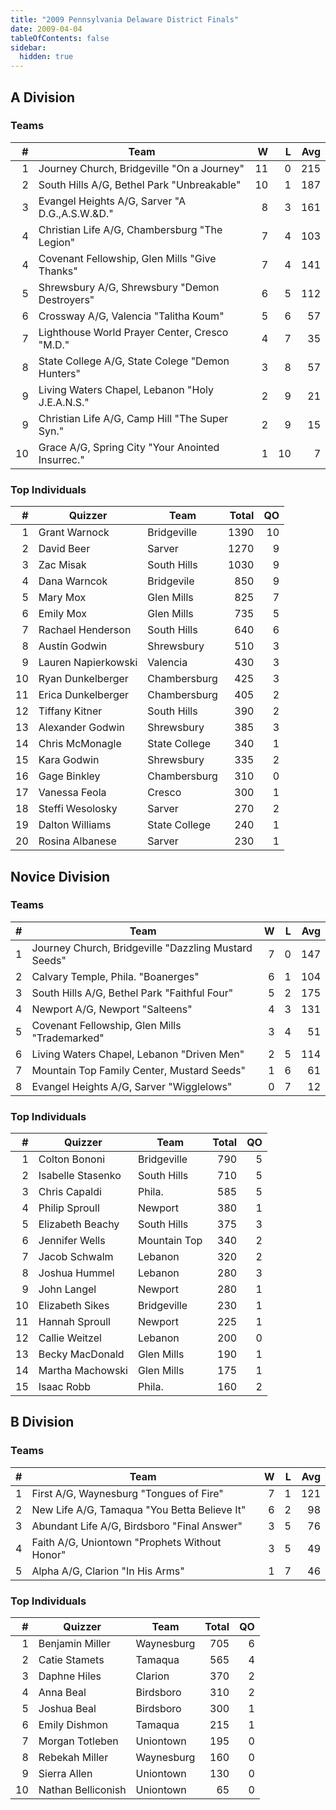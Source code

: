 ```yaml
---
title: "2009 Pennsylvania Delaware District Finals"
date: 2009-04-04
tableOfContents: false
sidebar:
  hidden: true
---
```


## A Division

### Teams

|    # | Team                                             |    W |    L |  Avg |
| ---: | ------------------------------------------------ | ---: | ---: | ---: |
|    1 | Journey Church, Bridgeville "On a Journey"       |   11 |    0 |  215 |
|    2 | South Hills A/G, Bethel Park "Unbreakable"       |   10 |    1 |  187 |
|    3 | Evangel Heights A/G, Sarver "A D.G.,A.S.W.&D."   |    8 |    3 |  161 |
|    4 | Christian Life A/G, Chambersburg "The Legion"    |    7 |    4 |  103 |
|    4 | Covenant Fellowship, Glen Mills "Give Thanks"    |    7 |    4 |  141 |
|    5 | Shrewsbury A/G, Shrewsbury "Demon Destroyers"    |    6 |    5 |  112 |
|    6 | Crossway A/G, Valencia "Talitha Koum"            |    5 |    6 |   57 |
|    7 | Lighthouse World Prayer Center, Cresco "M.D."    |    4 |    7 |   35 |
|    8 | State College A/G, State Colege "Demon Hunters"  |    3 |    8 |   57 |
|    9 | Living Waters Chapel, Lebanon "Holy J.E.A.N.S."  |    2 |    9 |   21 |
|    9 | Christian Life A/G, Camp Hill "The Super Syn."   |    2 |    9 |   15 |
|   10 | Grace A/G, Spring City "Your Anointed Insurrec." |    1 |   10 |    7 |

### Top Individuals

|    # | Quizzer             | Team          | Total |   QO |
| ---: | ------------------- | ------------- | ----: | ---: |
|    1 | Grant Warnock       | Bridgeville   |  1390 |   10 |
|    2 | David Beer          | Sarver        |  1270 |    9 |
|    3 | Zac Misak           | South Hills   |  1030 |    9 |
|    4 | Dana Warncok        | Bridgevile    |   850 |    9 |
|    5 | Mary Mox            | Glen Mills    |   825 |    7 |
|    6 | Emily Mox           | Glen Mills    |   735 |    5 |
|    7 | Rachael Henderson   | South Hills   |   640 |    6 |
|    8 | Austin Godwin       | Shrewsbury    |   510 |    3 |
|    9 | Lauren Napierkowski | Valencia      |   430 |    3 |
|   10 | Ryan Dunkelberger   | Chambersburg  |   425 |    3 |
|   11 | Erica Dunkelberger  | Chambersburg  |   405 |    2 |
|   12 | Tiffany Kitner      | South Hills   |   390 |    2 |
|   13 | Alexander Godwin    | Shrewsbury    |   385 |    3 |
|   14 | Chris McMonagle     | State College |   340 |    1 |
|   15 | Kara Godwin         | Shrewsbury    |   335 |    2 |
|   16 | Gage Binkley        | Chambersburg  |   310 |    0 |
|   17 | Vanessa Feola       | Cresco        |   300 |    1 |
|   18 | Steffi Wesolosky    | Sarver        |   270 |    2 |
|   19 | Dalton Williams     | State College |   240 |    1 |
|   20 | Rosina Albanese     | Sarver        |   230 |    1 |

## Novice Division

### Teams

|    # | Team                                                 |    W |    L |  Avg |
| ---: | ---------------------------------------------------- | ---: | ---: | ---: |
|    1 | Journey Church, Bridgeville "Dazzling Mustard Seeds" |    7 |    0 |  147 |
|    2 | Calvary Temple, Phila. "Boanerges"                   |    6 |    1 |  104 |
|    3 | South Hills A/G, Bethel Park "Faithful Four"         |    5 |    2 |  175 |
|    4 | Newport A/G, Newport "Salteens"                      |    4 |    3 |  131 |
|    5 | Covenant Fellowship, Glen Mills "Trademarked"        |    3 |    4 |   51 |
|    6 | Living Waters Chapel, Lebanon "Driven Men"           |    2 |    5 |  114 |
|    7 | Mountain Top Family Center, Mustard Seeds"           |    1 |    6 |   61 |
|    8 | Evangel Heights A/G, Sarver "Wigglelows"             |    0 |    7 |   12 |

### Top Individuals

|    # | Quizzer           | Team         | Total |   QO |
| ---: | ----------------- | ------------ | ----: | ---: |
|    1 | Colton Bononi     | Bridgeville  |   790 |    5 |
|    2 | Isabelle Stasenko | South Hills  |   710 |    5 |
|    3 | Chris Capaldi     | Phila.       |   585 |    5 |
|    4 | Philip Sproull    | Newport      |   380 |    1 |
|    5 | Elizabeth Beachy  | South Hills  |   375 |    3 |
|    6 | Jennifer Wells    | Mountain Top |   340 |    2 |
|    7 | Jacob Schwalm     | Lebanon      |   320 |    2 |
|    8 | Joshua Hummel     | Lebanon      |   280 |    3 |
|    9 | John Langel       | Newport      |   280 |    1 |
|   10 | Elizabeth Sikes   | Bridgeville  |   230 |    1 |
|   11 | Hannah Sproull    | Newport      |   225 |    1 |
|   12 | Callie Weitzel    | Lebanon      |   200 |    0 |
|   13 | Becky MacDonald   | Glen Mills   |   190 |    1 |
|   14 | Martha Machowski  | Glen Mills   |   175 |    1 |
|   15 | Isaac Robb        | Phila.       |   160 |    2 |

## B Division

### Teams

|    # | Team                                          |    W |    L |  Avg |
| ---: | --------------------------------------------- | ---: | ---: | ---: |
|    1 | First A/G, Waynesburg "Tongues of Fire"       |    7 |    1 |  121 |
|    2 | New Life A/G, Tamaqua "You Betta Believe It"  |    6 |    2 |   98 |
|    3 | Abundant Life A/G, Birdsboro "Final Answer"   |    3 |    5 |   76 |
|    4 | Faith A/G, Uniontown "Prophets Without Honor" |    3 |    5 |   49 |
|    5 | Alpha A/G, Clarion "In His Arms"              |    1 |    7 |   46 |

### Top Individuals

|    # | Quizzer            | Team       | Total |   QO |
| ---: | ------------------ | ---------- | ----: | ---: |
|    1 | Benjamin Miller    | Waynesburg |   705 |    6 |
|    2 | Catie Stamets      | Tamaqua    |   565 |    4 |
|    3 | Daphne Hiles       | Clarion    |   370 |    2 |
|    4 | Anna Beal          | Birdsboro  |   310 |    2 |
|    5 | Joshua Beal        | Birdsboro  |   300 |    1 |
|    6 | Emily Dishmon      | Tamaqua    |   215 |    1 |
|    7 | Morgan Totleben    | Uniontown  |   195 |    0 |
|    8 | Rebekah Miller     | Waynesburg |   160 |    0 |
|    9 | Sierra Allen       | Uniontown  |   130 |    0 |
|   10 | Nathan Belliconish | Uniontown  |    65 |    0 |

